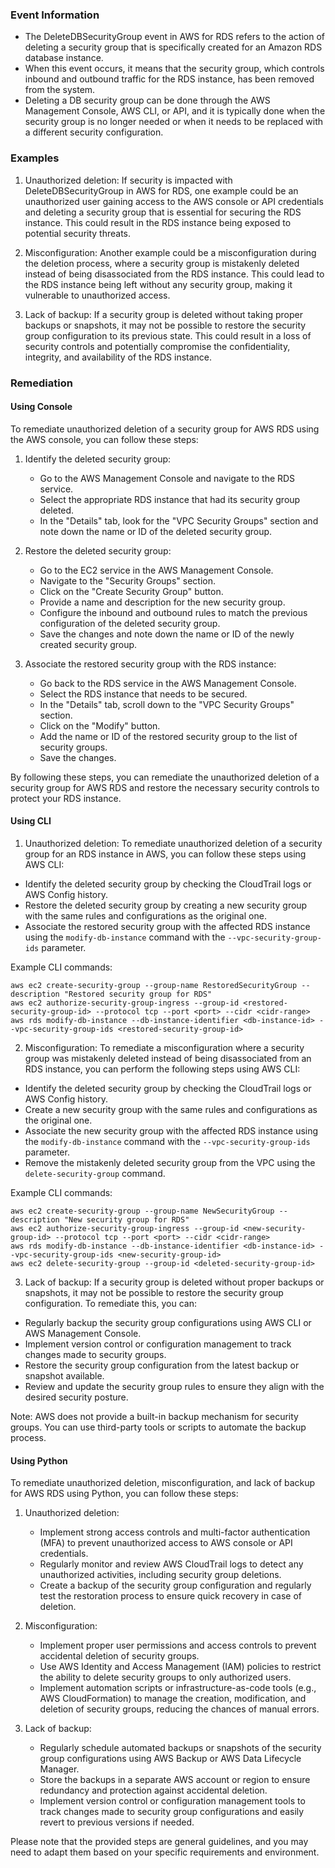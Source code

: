 
### Event Information

- The DeleteDBSecurityGroup event in AWS for RDS refers to the action of deleting a security group that is specifically created for an Amazon RDS database instance.
- When this event occurs, it means that the security group, which controls inbound and outbound traffic for the RDS instance, has been removed from the system.
- Deleting a DB security group can be done through the AWS Management Console, AWS CLI, or API, and it is typically done when the security group is no longer needed or when it needs to be replaced with a different security configuration.


### Examples

1. Unauthorized deletion: If security is impacted with DeleteDBSecurityGroup in AWS for RDS, one example could be an unauthorized user gaining access to the AWS console or API credentials and deleting a security group that is essential for securing the RDS instance. This could result in the RDS instance being exposed to potential security threats.

2. Misconfiguration: Another example could be a misconfiguration during the deletion process, where a security group is mistakenly deleted instead of being disassociated from the RDS instance. This could lead to the RDS instance being left without any security group, making it vulnerable to unauthorized access.

3. Lack of backup: If a security group is deleted without taking proper backups or snapshots, it may not be possible to restore the security group configuration to its previous state. This could result in a loss of security controls and potentially compromise the confidentiality, integrity, and availability of the RDS instance.

### Remediation

#### Using Console

To remediate unauthorized deletion of a security group for AWS RDS using the AWS console, you can follow these steps:

1. Identify the deleted security group: 
   - Go to the AWS Management Console and navigate to the RDS service.
   - Select the appropriate RDS instance that had its security group deleted.
   - In the "Details" tab, look for the "VPC Security Groups" section and note down the name or ID of the deleted security group.

2. Restore the deleted security group:
   - Go to the EC2 service in the AWS Management Console.
   - Navigate to the "Security Groups" section.
   - Click on the "Create Security Group" button.
   - Provide a name and description for the new security group.
   - Configure the inbound and outbound rules to match the previous configuration of the deleted security group.
   - Save the changes and note down the name or ID of the newly created security group.

3. Associate the restored security group with the RDS instance:
   - Go back to the RDS service in the AWS Management Console.
   - Select the RDS instance that needs to be secured.
   - In the "Details" tab, scroll down to the "VPC Security Groups" section.
   - Click on the "Modify" button.
   - Add the name or ID of the restored security group to the list of security groups.
   - Save the changes.

By following these steps, you can remediate the unauthorized deletion of a security group for AWS RDS and restore the necessary security controls to protect your RDS instance.

#### Using CLI

1. Unauthorized deletion: To remediate unauthorized deletion of a security group for an RDS instance in AWS, you can follow these steps using AWS CLI:

- Identify the deleted security group by checking the CloudTrail logs or AWS Config history.
- Restore the deleted security group by creating a new security group with the same rules and configurations as the original one.
- Associate the restored security group with the affected RDS instance using the `modify-db-instance` command with the `--vpc-security-group-ids` parameter.

Example CLI commands:
```
aws ec2 create-security-group --group-name RestoredSecurityGroup --description "Restored security group for RDS"
aws ec2 authorize-security-group-ingress --group-id <restored-security-group-id> --protocol tcp --port <port> --cidr <cidr-range>
aws rds modify-db-instance --db-instance-identifier <db-instance-id> --vpc-security-group-ids <restored-security-group-id>
```

2. Misconfiguration: To remediate a misconfiguration where a security group was mistakenly deleted instead of being disassociated from an RDS instance, you can perform the following steps using AWS CLI:

- Identify the deleted security group by checking the CloudTrail logs or AWS Config history.
- Create a new security group with the same rules and configurations as the original one.
- Associate the new security group with the affected RDS instance using the `modify-db-instance` command with the `--vpc-security-group-ids` parameter.
- Remove the mistakenly deleted security group from the VPC using the `delete-security-group` command.

Example CLI commands:
```
aws ec2 create-security-group --group-name NewSecurityGroup --description "New security group for RDS"
aws ec2 authorize-security-group-ingress --group-id <new-security-group-id> --protocol tcp --port <port> --cidr <cidr-range>
aws rds modify-db-instance --db-instance-identifier <db-instance-id> --vpc-security-group-ids <new-security-group-id>
aws ec2 delete-security-group --group-id <deleted-security-group-id>
```

3. Lack of backup: If a security group is deleted without proper backups or snapshots, it may not be possible to restore the security group configuration. To remediate this, you can:

- Regularly backup the security group configurations using AWS CLI or AWS Management Console.
- Implement version control or configuration management to track changes made to security groups.
- Restore the security group configuration from the latest backup or snapshot available.
- Review and update the security group rules to ensure they align with the desired security posture.

Note: AWS does not provide a built-in backup mechanism for security groups. You can use third-party tools or scripts to automate the backup process.

#### Using Python

To remediate unauthorized deletion, misconfiguration, and lack of backup for AWS RDS using Python, you can follow these steps:

1. Unauthorized deletion:
   - Implement strong access controls and multi-factor authentication (MFA) to prevent unauthorized access to AWS console or API credentials.
   - Regularly monitor and review AWS CloudTrail logs to detect any unauthorized activities, including security group deletions.
   - Create a backup of the security group configuration and regularly test the restoration process to ensure quick recovery in case of deletion.

2. Misconfiguration:
   - Implement proper user permissions and access controls to prevent accidental deletion of security groups.
   - Use AWS Identity and Access Management (IAM) policies to restrict the ability to delete security groups to only authorized users.
   - Implement automation scripts or infrastructure-as-code tools (e.g., AWS CloudFormation) to manage the creation, modification, and deletion of security groups, reducing the chances of manual errors.

3. Lack of backup:
   - Regularly schedule automated backups or snapshots of the security group configurations using AWS Backup or AWS Data Lifecycle Manager.
   - Store the backups in a separate AWS account or region to ensure redundancy and protection against accidental deletion.
   - Implement version control or configuration management tools to track changes made to security group configurations and easily revert to previous versions if needed.

Please note that the provided steps are general guidelines, and you may need to adapt them based on your specific requirements and environment.

